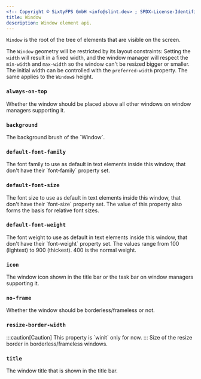 ```yaml
---
<!-- Copyright © SixtyFPS GmbH <info@slint.dev> ; SPDX-License-Identifier: MIT -->
title: Window
description: Window element api.
---
```


`Window` is the root of the tree of elements that are visible on the screen.

The `Window` geometry will be restricted by its layout constraints: Setting the `width` will result in a fixed width,
and the window manager will respect the `min-width` and `max-width` so the window can't be resized bigger
or smaller. The initial width can be controlled with the `preferred-width` property. The same applies to the `Window`s height.

### `always-on-top`
<SlintProperty propName="always-on-top" typeName="bool" defaultValue="false">
Whether the window should be placed above all other windows on window managers supporting it.
</SlintProperty>

### `background`
<SlintProperty propName="background" typeName="brush" defaultValue="depends on the style">
The background brush of the `Window`.
</SlintProperty>

### `default-font-family`
<SlintProperty propName="default-font-family" typeName="string">
The font family to use as default in text elements inside this window, that don't have their `font-family` property set.
</SlintProperty>

### `default-font-size`
<SlintProperty propName="default-font-size" typeName="length" defaultValue="0" propertyVisibility="in-out">
The font size to use as default in text elements inside this window, that don't have their `font-size` property set. The value of this property also forms the basis for relative font sizes.
</SlintProperty>

### `default-font-weight`
<SlintProperty propName="default-font-weight" typeName="int"  >
The font weight to use as default in text elements inside this window, that don't have their `font-weight` property set. The values range from 100 (lightest) to 900 (thickest). 400 is the normal weight.
</SlintProperty>

### `icon`
<SlintProperty propName="icon" typeName="image">
The window icon shown in the title bar or the task bar on window managers supporting it.
</SlintProperty>

### `no-frame`
<SlintProperty propName="no-frame" typeName="bool" defaultValue="false">
Whether the window should be borderless/frameless or not.
</SlintProperty>

### `resize-border-width`
<SlintProperty propName="resize-border-width" typeName="length" defaultValue="0">
    :::caution[Caution]
    This property is `winit` only for now.
    :::
    Size of the resize border in borderless/frameless windows.
</SlintProperty>

### `title`
<SlintProperty propName="title" typeName="string">
The window title that is shown in the title bar.
</SlintProperty>
